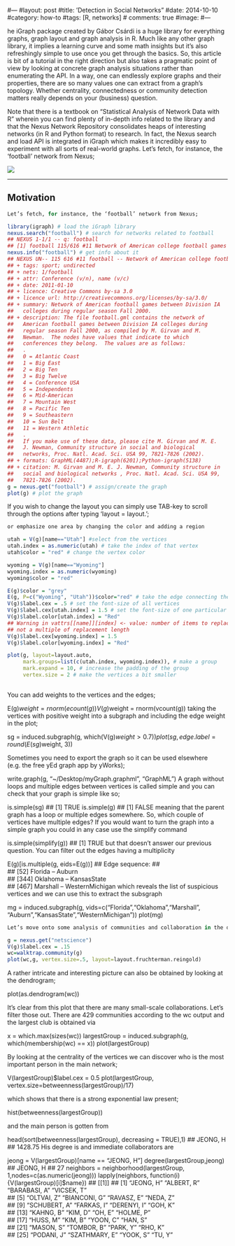 #---
#layout: post
#title: 'Detection in Social Networks"
#date: 2014-10-10
#category: how-to
#tags: [R, networks]
# comments: true
#image: 
#---


he iGraph package created by Gábor Csárdi is a huge library for everything graphs, graph layout and graph analysis in R. Much like any other graph library, it implies a learning curve and some math insights but it’s also refreshingly simple to use once you get through the basics. So, this article is bit of a tutorial in the right direction but also takes a pragmatic point of view by looking at concrete graph analysis situations rather than enumerating the API. In a way, one can endlessly explore graphs and their properties, there are so many values one can extract from a graph’s topology. Whether centrality, connectedness or community detection matters really depends on your (business) question.

Note that there is a textbook on “Statistical Analysis of Network Data with R” wherein you can find plenty of in-depth info related to the library and that the Nexus Network Repository consolidates heaps of interesting networks (in R and Python format) to research. In fact, the Nexus search and load API is integrated in iGraph which makes it incredibly easy to experiment with all sorts of real-world graphs.
Let’s fetch, for instance, the ‘football’ network from Nexus;


<!--more-->

![](/images/blog/2014/networks.png)

<hr/>

## Motivation

```r
Let’s fetch, for instance, the ‘football’ network from Nexus;

library(igraph) # load the iGraph library
nexus.search("football") # search for networks related to football
## NEXUS 1-1/1 -- q: football
## [1] football 115/616 #11 Network of American college football games
nexus.info("football") # get info about it
## NEXUS UN-- 115 616 #11 football -- Network of American college football ga+
## + tags: sport; undirected
## + nets: 1/football
## + attr: Conference (v/n), name (v/c) 
## + date: 2011-01-10
## + licence: Creative Commons by-sa 3.0
## + licence url: http://creativecommons.org/licenses/by-sa/3.0/
## + summary: Network of American football games between Division IA
##   colleges during regular season Fall 2000.
## + description: The file football.gml contains the network of
##   American football games between Division IA colleges during
##   regular season Fall 2000, as compiled by M. Girvan and M.
##   Newman.  The nodes have values that indicate to which
##   conferences they belong.  The values are as follows:
##   .
##   0 = Atlantic Coast
##   1 = Big East
##   2 = Big Ten
##   3 = Big Twelve
##   4 = Conference USA
##   5 = Independents
##   6 = Mid-American
##   7 = Mountain West
##   8 = Pacific Ten
##   9 = Southeastern
##   10 = Sun Belt
##   11 = Western Athletic
##   .
##   If you make use of these data, please cite M. Girvan and M. E.
##   J. Newman, Community structure in social and biological
##   networks, Proc. Natl. Acad. Sci. USA 99, 7821-7826 (2002).
## + formats: GraphML(4487);R-igraph(6201);Python-igraph(5138)
## + citation: M. Girvan and M. E. J. Newman, Community structure in
##   social and biological networks , Proc. Natl. Acad. Sci. USA 99,
##   7821-7826 (2002).
g = nexus.get("football") # assign/create the graph
plot(g) # plot the graph

```


If you wish to change the layout you can simply use TAB-key to scroll through the options after typing ‘layout = layout.’; 


```r
or emphasize one area by changing the color and adding a region

utah = V(g)[name=="Utah"] #select from the vertices
utah.index = as.numeric(utah) # take the index of that vertex
utah$color = "red" # change the vertex color

wyoming = V(g)[name=="Wyoming"]
wyoming.index = as.numeric(wyoming) 
wyoming$color = "red"

E(g)$color = "grey"
E(g, P=c("Wyoming", "Utah"))$color="red" # take the edge connecting the given names
V(g)$label.cex = .5 # set the font-size of all vertices
V(g)$label.cex[utah.index] = 1.5 # set the font-size of one particular vertex
V(g)$label.color[utah.index] = "Red"
## Warning in vattrs[[name]][index] <- value: number of items to replace is
## not a multiple of replacement length
V(g)$label.cex[wyoming.index] = 1.5
V(g)$label.color[wyoming.index] = "Red"

plot(g, layout=layout.auto, 
     mark.groups=list(c(utah.index, wyoming.index)), # make a group
     mark.expand = 10, # increase the padding of the group
     vertex.size = 2 # make the vertices a bit smaller
     
```


You can add weights to the vertices and the edges;

E(g)$weight = rnorm(ecount(g))
V(g)$weight = rnorm(vcount(g))
taking the vertices with positive weight into a subgraph and including the edge weight in the plot;

sg = induced.subgraph(g, which(V(g)$weight >0.7))
plot(sg, edge.label=round(E(sg)$weight, 3))


Sometimes you need to export the graph so it can be used elsewhere (e.g. the free yEd graph app by yWorks);

write.graph(g, "~/Desktop/myGraph.graphml", "GraphML")
A graph without loops and multiple edges between vertices is called simple and you can check that your graph is simple like so;

is.simple(sg)
## [1] TRUE
is.simple(g)
## [1] FALSE
meaning that the parent graph has a loop or multiple edges somewhere. So, which couple of vertices have multiple edges? If you would want to turn the graph into a simple graph you could in any case use the simplify command

is.simple(simplify(g))
## [1] TRUE
but that doesn’t answer our previous question. You can filter out the edges having a multiplicity

E(g)[is.multiple(g, eids=E(g))]
## Edge sequence:
##                                         
## [52]  Florida         -- Auburn         
## [344] Oklahoma        -- KansasState    
## [467] Marshall        -- WesternMichigan
which reveals the list of suspicious vertices and we can use this to extract the subsgraph

mg = induced.subgraph(g, vids=c("Florida","Oklahoma","Marshall", "Auburn","KansasState","WesternMichigan"))
plot(mg)



```r
Let’s move onto some analysis of communities and collaboration in the domain of astrophysics research by looking at the netscience graph from Nexus;

g = nexus.get("netscience")
V(g)$label.cex = .15
wc=walktrap.community(g)
plot(wc,g, vertex.size=.5, layout=layout.fruchterman.reingold)
```


A rather intricate and interesting picture can also be obtained by looking at the dendrogram;

plot(as.dendrogram(wc))




It’s clear from this plot that there are many small-scale collaborations. Let’s filter those out. There are 429 communities according to the wc output and the largest club is obtained via

x = which.max(sizes(wc))
largestGroup = induced.subgraph(g, which(membership(wc) == x))
plot(largestGroup)



By looking at the centrality of the vertices we can discover who is the most important person in the main network;

V(largestGroup)$label.cex = 0.5
plot(largestGroup, vertex.size=betweenness(largestGroup)/17)



which shows that there is a strong exponential law present;

hist(betweenness(largestGroup))



and the main person is gotten from

head(sort(betweenness(largestGroup), decreasing = TRUE),1)
## JEONG, H 
##  1428.75
His degree is and immediate collaborators are

jeong = V(largestGroup)[name == "JEONG, H"]
degree(largestGroup,jeong)
## JEONG, H 
##       27
neighbors = neighborhood(largestGroup, 1,nodes=c(as.numeric(jeong)))
lapply(neighbors,  function(i){V(largestGroup)[i]$name})
## [[1]]
##  [1] "JEONG, H"     "ALBERT, R"    "BARABASI, A"  "VICSEK, T"   
##  [5] "OLTVAI, Z"    "BIANCONI, G"  "RAVASZ, E"    "NEDA, Z"     
##  [9] "SCHUBERT, A"  "FARKAS, I"    "DERENYI, I"   "GOH, K"      
## [13] "KAHNG, B"     "KIM, D"       "OH, E"        "HOLME, P"    
## [17] "HUSS, M"      "KIM, B"       "YOON, C"      "HAN, S"      
## [21] "MASON, S"     "TOMBOR, B"    "PARK, Y"      "RHO, K"      
## [25] "PODANI, J"    "SZATHMARY, E" "YOOK, S"      "TU, Y"

